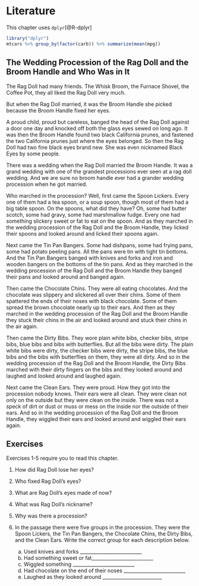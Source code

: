 # Literature
This chapter uses `dplyr`[@R-dplyr]
\index{mtcars}\index{dplyr}

```r
library("dplyr")
mtcars %>% group_by(factor(carb)) %>% summarize(mean(mpg))
```

## The Wedding Procession of  the Rag Doll and the Broom Handle and Who Was in It

The Rag Doll had many friends. The Whisk Broom, the Furnace Shovel, the Coffee Pot, they all liked the Rag Doll very much.

But when the Rag Doll married, it was the Broom Handle she picked because the Broom Handle fixed her eyes.

A proud child, proud but careless, banged the head of the Rag Doll against a door one day and knocked off both the glass eyes sewed on long ago. It was then the Broom Handle found two black California prunes, and fastened the two California prunes just where the eyes belonged. So then the Rag Doll had two fine black eyes brand new. She was even nicknamed Black Eyes by some people.

There was a wedding when the Rag Doll married the Broom Handle. It was a grand wedding with one of the grandest processions ever seen at a rag doll wedding. And we are sure no broom handle ever had a grander wedding procession when he got married.

Who marched in the procession? Well, first came the Spoon Lickers. Every one of them had a tea spoon, or a soup spoon, though most of them had a big table spoon. On the spoons, what did they have? Oh, some had butter scotch, some had gravy, some had marshmallow fudge. Every one had something slickery sweet or fat to eat on the spoon. And as they marched in the wedding procession of the Rag Doll and the Broom Handle, they licked their spoons and looked around and licked their spoons again.

Next came the Tin Pan Bangers. Some had dishpans, some had frying pans, some had potato
peeling pans. All the pans were tin with tight tin bottoms. And the Tin Pan Bangers banged with knives and forks and iron and wooden bangers on the bottoms of the tin pans. And as they marched in the wedding procession of the Rag Doll and the Broom Handle they banged their pans and looked around and banged again.

Then came the Chocolate Chins. They were all eating chocolates. And the chocolate was slippery and slickered all over their chins. Some of them spattered the ends of their noses with black chocolate. Some of them spread the brown chocolate nearly up to their ears. And then as they marched in the wedding procession of the Rag Doll and the Broom Handle they stuck their chins in the air and looked around and stuck their chins in the air again.

Then came the Dirty Bibs. They wore plain white bibs, checker bibs, stripe bibs, blue bibs and bibs with butterflies. But all the bibs were dirty. The plain white bibs were dirty, the checker bibs were dirty, the stripe bibs, the blue bibs and the bibs with butterflies on them, they were all dirty. And so in the wedding procession of the Rag Doll and the Broom Handle, the Dirty Bibs marched with their dirty fingers on the bibs and they looked around and laughed and looked around and laughed again.

Next came the Clean Ears. They were proud. How they got into the procession nobody knows. Their ears were all clean. They were clean not only on the outside but they were clean on the inside. There was not a speck of dirt or dust or muss or mess on the inside nor the outside of their ears. And so in the wedding procession of the Rag Doll and the Broom Handle, they wiggled their ears and looked around and wiggled their ears again.

## Exercises

Exercises @loss-@procession require you to read this chapter.

@loss. How did Rag Doll lose her eyes?

@fixed. Who fixed Rag Doll's eyes?

@remade. What are Rag Doll's eyes made of now?

@nickname. What was Rag Doll's nickname?

@procession. Why was there a procession?

@matching. In the passage there were five groups in the procession. They were the Spoon Lickers, the Tin Pan Bangers, the Chocolate Chins, the Dirty Bibs, and the Clean Ears. Write  the correct group for each description below.
    a. Used knives and forks __________________________
    b. Had something sweet or fat__________________________
    c. Wiggled something  __________________________
    d. Had chocolate on the end of their noses __________________________
    e. Laughed as they looked around _________________________